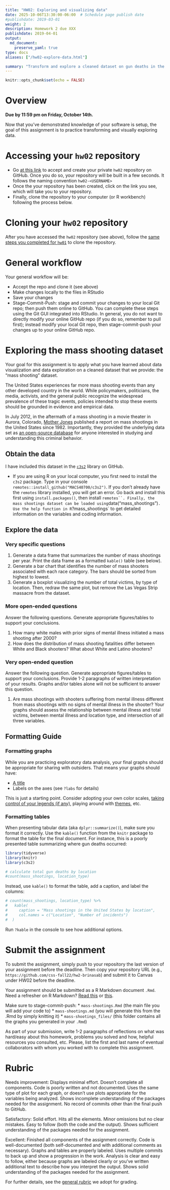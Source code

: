 ```yaml
---
title: "HW02: Exploring and visualizing data"
date: 2025-10-06T13:30:00-06:00  # Schedule page publish date
#publishdate: 2019-03-01
weight: 2
description: Homework 2 due XXX
publishdate: 2019-04-01
output:
  md_document:
    preserve_yaml: true
type: docs
aliases: ["/hw02-explore-data.html"]

summary: "Transform and explore a cleaned dataset on gun deaths in the United States."
---
```


```r
knitr::opts_chunk$set(echo = FALSE)
```

# Overview

**Due by 11:59 pm on Friday, October 14th.**

Now that you've demonstrated knowledge of your software is setup, the goal of this assignment is to practice transforming and visually exploring data.


# Accessing your `hw02` repository

* Go [at this link](https://classroom.github.com/a/gtGAnmOx) to accept and create your private `hw02` repository on GitHub. Once you do so, your repository will be built in a few seconds. It follows the naming convention `hw02-<USERNAME>`  
* Once the your repository has been created, click on the link you see, which will take you to your repository. 
* Finally, clone the repository to your computer (or R workbench) following the process below.


# Cloning your `hw02` repository

After you have accessed the `hw02` repository (see above), follow the [same steps you completed for `hw01`](/homework/edit-readme/) to clone the repository.


# General workflow

Your general workflow will be:

* Accept the repo and clone it (see above)
* Make changes locally to the files in RStudio
* Save your changes
* Stage-Commit-Push: stage and commit your changes to your local Git repo; then push them online to GitHub. You can complete these steps using the Git GUI integrated into RStudio. In general, you do not want to directly modify your online GitHub repo (if you do so, remember to pull first); instead modify your local Git repo, then stage-commit-push your changes up to your online GitHub repo. 

<!--
Please notice for this assignment we expect you to do some more work in terms of formatting and reproducibility: submit a homework that fully complies with the [Homework Guidelines](/faq/homework-guidelines/#homework-workflow).
--> 
 
<!-- NOTE: ADD THE GENERAL WORKFLOW STEPS ABOVE TO THE GENERAL WORKFLOW GUIDELINES AND REVEIW -->


# Exploring the mass shooting dataset

Your goal for this assignment is to apply what you have learned about data visualization and data exploration on a cleaned dataset that we provide: the "mass shooting" dataset.

The United States experiences far more mass shooting events than any other developed country in the world. While policymakers, politicians, the media, activists, and the general public recognize the widespread prevalence of these tragic events, policies intended to stop these events should be grounded in evidence and empirical data. 

In July 2012, in the aftermath of a mass shooting in a movie theater in Aurora, Colorado,
[Mother Jones](https://www.motherjones.com/politics/2012/07/mass-shootings-map/) published a report on mass shootings in the United States since 1982. Importantly, they provided the underlying data set as [an open-source database](https://www.motherjones.com/politics/2012/12/mass-shootings-mother-jones-full-data/) for anyone interested in studying and understanding this criminal behavior.


## Obtain the data

I have included this dataset in the [`c3s2`](https://github.com/css-materials/rcis) library on GitHub. 

<!-- * If you are working on R workbench, you should have everything already installed. Simply load the library by typing in your console `library(c3s2)` and then load the dataset by typing `data("mass_shootings")`.  Use the help function in R `?mass_shootings` to get detailed information on the variables and coding information. -->

* If you are using R on your local computer, you first need to install the `c3s2` package. Type in your console `remotes::install_github("MACS40700/c3s2")`. If you don't already have the `remotes` library installed, you will get an error. Go back and install this first using `install.packages()`, then install `remotes``. Finally, the mass shootings dataset can be loaded using `data("mass_shootings")`. Use the help function in R `?mass_shootings` to get detailed information on the variables and coding information.


## Explore the data

### Very specific questions

1. Generate a data frame that summarizes the number of mass shootings per year. Print the data frame as a formatted `kable()` table (see below).
1. Generate a bar chart that identifies the number of mass shooters associated with each race category. The bars should be sorted from highest to lowest.
1. Generate a boxplot visualizing the number of total victims, by type of location. Then, redraw the same plot, but remove the Las Vegas Strip massacre from the dataset.

### More open-ended questions

Answer the following questions. Generate appropriate figures/tables to support your conclusions.

1. How many white males with prior signs of mental illness initiated a mass shooting after 2000?
1. How does the distribution of mass shooting fatalities differ between White and Black shooters? What about White and Latino shooters?
<!--
1. Which month of the year has the most mass shootings? Generate a bar chart sorted in chronological order to provide evidence of your answer.
-->

### Very open-ended question

Answer the following question. Generate appropriate figures/tables to support your conclusions. Provide 1-2 paragraphs of written interpretation of your results. Graphs and/or tables alone will not be sufficient to answer this question.

1. Are mass shootings with shooters suffering from mental illness different from mass shootings with no signs of mental illness in the shooter? Your graphs should assess the relationship between mental illness and total victims, between mental illness and location type, and intersection of all three variables.


## Formatting Guide

### Formatting graphs

While you are practicing exploratory data analysis, your final graphs should be appropriate for sharing with outsiders. That means your graphs should have:

* [A title](http://r4ds.had.co.nz/graphics-for-communication.html#label)
* Labels on the axes (see `?labs` for details)

This is just a starting point. Consider adopting your own color scales, [taking control of your legends (if any)](http://www.cookbook-r.com/Graphs/Legends_(ggplot2)/), playing around with [themes](https://ggplot2.tidyverse.org/reference/index.html#section-themes), etc.


### Formatting tables

When presenting tabular data (aka `dplyr::summarize()`), make sure you format it correctly. Use the `kable()` function from the `knitr` package to format the table for the final document. For instance, this is a poorly presented table summarizing where gun deaths occurred:

```r
library(tidyverse)
library(knitr)
library(c3s2)
```

```r
# calculate total gun deaths by location
#count(mass_shootings, location_type)
```

Instead, use `kable()` to format the table, add a caption, and label the columns:

```r
# count(mass_shootings, location_type) %>%
#   kable(
#     caption = "Mass shootings in the United States by location",
#     col.names = c("Location", "Number of incidents")
#  )
```

Run `?kable` in the console to see how additional options.


# Submit the assignment

To submit the assignment, simply push to your repository the last version of your assignment before the deadline. Then copy your repository URL (e.g., `https://github.com/css-fall22/hw2-brinasab`) and submit it to Canvas under HW02 before the deadline.

Your assignment should be submitted as a R Markdown document `.Rmd`. Need a refresher on R Markdown? [Read this](http://rmarkdown.rstudio.com/lesson-1.html) or [this](http://r4ds.had.co.nz/r-markdown.html). 

Make sure to stage-commit-push:
* `mass-shootings.Rmd` (the main file you will add your code to)
* `mass-shootings.md` (you will generate this from the .Rmd by simply knitting it)
* `mass-shootings_files/` (this folder contains all the graphs you generated in your `.Rmd`)

As part of your submission, write 1-2 paragraphs of reflections on what was hard/easy about this homework, problems you solved and how, helpful resources you consulted, etc. Please, list the first and last name of eventual collaborators with whom you worked with to complete this assignment.

<!--
Please notice for this assignment we expect you to do some more work in terms of formatting and reproducibility: submit a homework that fully complies with the [Homework Guidelines](/faq/homework-guidelines/#homework-workflow).
-->

# Rubric

Needs improvement: Displays minimal effort. Doesn't complete all components. Code is poorly written and not documented. Uses the same type of plot for each graph, or doesn't use plots appropriate for the variables being analyzed. Shows incomplete understanding of the packages needed for the assignment. No record of commits other than the final push to GitHub.

Satisfactory: Solid effort. Hits all the elements. Minor omissions but no clear mistakes. Easy to follow (both the code and the output). Shows sufficient understanding of the packages needed for the assignment.

Excellent: Finished all components of the assignment correctly. Code is well-documented (both self-documented and with additional comments as necessary). Graphs and tables are properly labeled. Uses multiple commits to back up and show a progression in the work. Analysis is clear and easy to follow, either because graphs are labeled clearly or you've written additional text to describe how you interpret the output. Shows solid understanding of the packages needed for the assignment.

For further details, see the [general rubric](/faq/homework-evaluations/) we adopt for grading.


<!-- # Acknowledgments -->

<!-- # ```{r child = here::here("R", "_ack_ben.Rmd")} -->
<!-- # ``` -->

<!--
[^clean]: For the purposes of this assignment, some data cleaning of the underlying raw data have been performed. You can view the data cleaning code [here](https://github.com/cis-ds/rcis/blob/master/data-raw/mass-shootings.R).
-->
